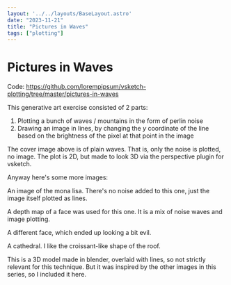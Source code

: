 ```yaml
---
layout: '../../layouts/BaseLayout.astro'
date: "2023-11-21"
title: "Pictures in Waves"
tags: ["plotting"]
---
```





# Pictures in Waves

<ImageContainer client:only src={plainWaves.src} />

<DummyComponent />

Code: https://github.com/lorempipsum/vsketch-plotting/tree/master/pictures-in-waves

This generative art exercise consisted of 2 parts: 
1. Plotting a bunch of waves / mountains in the form of perlin noise
2. Drawing an image in lines, by changing the *y* coordinate of the line based on the brightness of the pixel at that point in the image

The cover image above is of plain waves. That is, only the noise is plotted, no image. The plot is 2D, but made to look 3D via the perspective plugin for vsketch.

Anyway here's some more images: 

An image of the mona lisa. There's no noise added to this one, just the image itself plotted as lines.
<ImageContainer client:only src={monaLisa.src} />

A depth map of a face was used for this one. It is a mix of noise waves and image plotting. 
<ImageContainer client:only src={regularFace.src} />

A different face, which ended up looking a bit evil.
<ImageContainer client:only src={evilFace.src} />

A cathedral. I like the croissant-like shape of the roof.
<ImageContainer client:only src={cathedral.src} />

This is a 3D model made in blender, overlaid with lines, so not strictly relevant for this technique. But it was inspired by the other images in this series, so I included it here.
<ImageContainer client:only src={threeDFace.src} />
